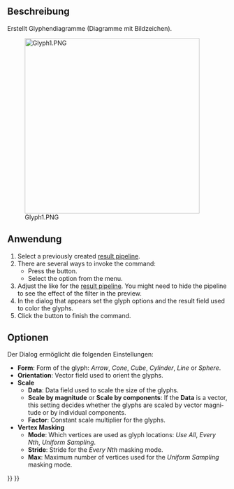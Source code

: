<languages/>

<div lang="en" dir="ltr" class="mw-content-ltr">
{{Docnav
|[[FEM_PostFilterContours|Contours Filter]]
|[[FEM_PostFilterDataAlongLine|Line Clip Filter]]
|[[FEM_Workbench|FEM]]
|IconL=FEM_PostFilterContours.svg
|IconR=FEM_PostFilterDataAlongLine.svg
|IconC=Workbench_FEM.svg
}}
</div>

{{GuiCommand/de
|Name=FEM PostFilterGlyph
|Name/de=FEM NachbereitungFilterGlyphe
|MenuLocation=Ergebnisse → Glyphenfilter
|Workbenches=[[FEM_Workbench/de|FEM]]
|Shortcut={{KEY|F}} {{KEY|G}}
|Version=1.1
|SeeAlso=[[FEM_PostPipelineFromResult/de|FEM PipelineVonErgebnis]], [[FEM_PostCreateFunctions/de|FEM Filterfunktionen]], [[FEM_tutorial/de|FEM Anleitung]]
}}

<span id="Description"></span>
==Beschreibung==

Erstellt Glyphendiagramme (Diagramme mit Bildzeichen).

[[File:Glyph1.PNG|400px]]

{{Caption|Beispiel eines Glyphenfilters}}

<span id="Usage"></span>
==Anwendung==

<div lang="en" dir="ltr" class="mw-content-ltr">
# Select a previously created [[FEM_PostPipelineFromResult|result pipeline]].
# There are several ways to invoke the command:
#* Press the {{Button|[[Image:FEM_PostFilterGlyph.svg|16px]] [[FEM_PostFilterGlyph|Glyph Filter]]}} button.
#* Select the {{MenuCommand|Results → [[Image:FEM_PostFilterGlyph.svg|16px]] Glyph Filter}} option from the menu.
# Adjust the {{MenuCommand|Result display options}} like for the [[FEM_PostPipelineFromResult|result pipeline]]. You might need to hide the pipeline to see the effect of the filter in the preview.
# In the dialog that appears set the glyph options and the result field used to color the glyphs.
# Click the {{Button|OK}} button to finish the command.
</div>

<span id="Options"></span>
==Optionen==

Der Dialog ermöglicht die folgenden Einstellungen:

<div lang="en" dir="ltr" class="mw-content-ltr">
* '''Form''': Form of the glyph: ''Arrow'', ''Cone'', ''Cube'', ''Cylinder'', ''Line'' or ''Sphere''.
* '''Orientation''': Vector field used to orient the glyphs.
* '''Scale'''
** '''Data''': Data field used to scale the size of the glyphs.
** '''Scale by magnitude''' or '''Scale by components''': If the '''Data''' is a vector, this setting decides whether the glyphs are scaled by vector magnitude or by individual components.
** '''Factor''': Constant scale multiplier for the glyphs.
* '''Vertex Masking'''
** '''Mode''': Which vertices are used as glyph locations: ''Use All'', ''Every Nth'', ''Uniform Sampling''.
** '''Stride''': Stride for the ''Every Nth'' masking mode.
** '''Max''': Maximum number of vertices used for the ''Uniform Sampling'' masking mode.
</div>


<div lang="en" dir="ltr" class="mw-content-ltr">
{{Docnav
|[[FEM_PostFilterContours|Contours Filter]]
|[[FEM_PostFilterDataAlongLine|Line Clip Filter]]
|[[FEM_Workbench|FEM]]
|IconL=FEM_PostFilterContours.svg
|IconR=FEM_PostFilterDataAlongLine.svg
|IconC=Workbench_FEM.svg
}}
</div>

{{FEM_Tools_navi{{#translation:}}}}
{{Userdocnavi{{#translation:}}}}